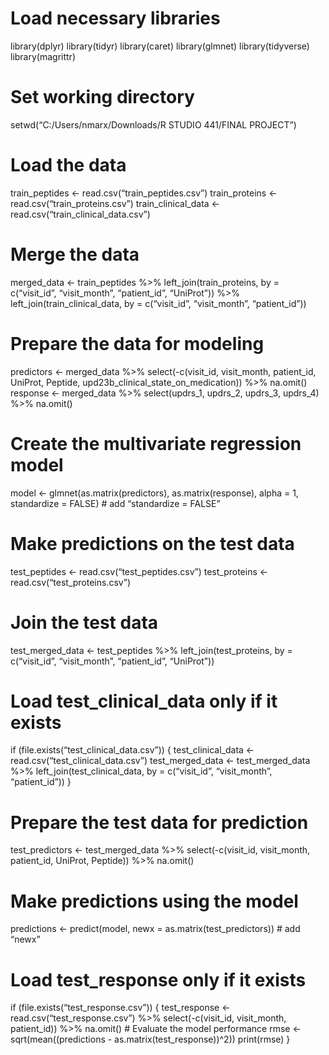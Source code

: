 # Load necessary libraries
library(dplyr)
library(tidyr)
library(caret)
library(glmnet)
library(tidyverse)
library(magrittr)

# Set working directory
setwd("C:/Users/nmarx/Downloads/R STUDIO 441/FINAL PROJECT")

# Load the data
train_peptides <- read.csv("train_peptides.csv")
train_proteins <- read.csv("train_proteins.csv")
train_clinical_data <- read.csv("train_clinical_data.csv")

# Merge the data
merged_data <- train_peptides %>%
  left_join(train_proteins, by = c("visit_id", "visit_month", "patient_id", "UniProt")) %>%
  left_join(train_clinical_data, by = c("visit_id", "visit_month", "patient_id"))

# Prepare the data for modeling
predictors <- merged_data %>%
  select(-c(visit_id, visit_month, patient_id, UniProt, Peptide, upd23b_clinical_state_on_medication)) %>%
  na.omit()
response <- merged_data %>%
  select(updrs_1, updrs_2, updrs_3, updrs_4) %>%
  na.omit()

# Create the multivariate regression model
model <- glmnet(as.matrix(predictors), as.matrix(response), alpha = 1, standardize = FALSE) # add "standardize = FALSE"

# Make predictions on the test data
test_peptides <- read.csv("test_peptides.csv")
test_proteins <- read.csv("test_proteins.csv")

# Join the test data
test_merged_data <- test_peptides %>%
  left_join(test_proteins, by = c("visit_id", "visit_month", "patient_id", "UniProt"))

# Load test_clinical_data only if it exists
if (file.exists("test_clinical_data.csv")) {
  test_clinical_data <- read.csv("test_clinical_data.csv")
  test_merged_data <- test_merged_data %>%
    left_join(test_clinical_data, by = c("visit_id", "visit_month", "patient_id"))
}

# Prepare the test data for prediction
test_predictors <- test_merged_data %>%
  select(-c(visit_id, visit_month, patient_id, UniProt, Peptide)) %>%
  na.omit()

# Make predictions using the model
predictions <- predict(model, newx = as.matrix(test_predictors)) # add "newx"

# Load test_response only if it exists
if (file.exists("test_response.csv")) {
  test_response <- read.csv("test_response.csv") %>%
    select(-c(visit_id, visit_month, patient_id)) %>%
    na.omit()
  # Evaluate the model performance
  rmse <- sqrt(mean((predictions - as.matrix(test_response))^2))
  print(rmse)
}


